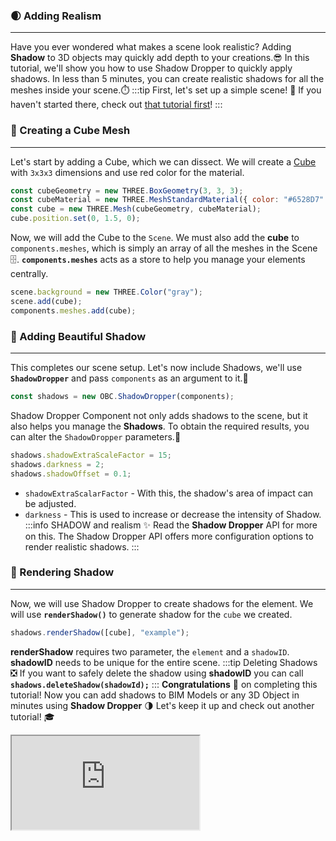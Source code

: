 ### 🌒 Adding Realism

---

Have you ever wondered what makes a scene look realistic?
Adding **Shadow** to 3D objects may quickly add depth to your creations.😎
In this tutorial, we'll show you how to use Shadow Dropper to quickly apply shadows.
In less than 5 minutes, you can create realistic shadows for all the meshes inside your scene.⏱️
:::tip First, let's set up a simple scene!
👀 If you haven't started there, check out [that tutorial first](SimpleScene.mdx)!
:::

### 🎲 Creating a Cube Mesh

---

Let's start by adding a Cube, which we can dissect.
We will create a [Cube](https://threejs.org/docs/index.html?q=box#api/en/geometries/BoxGeometry)
with `3x3x3` dimensions and use red color for the material.

```js
const cubeGeometry = new THREE.BoxGeometry(3, 3, 3);
const cubeMaterial = new THREE.MeshStandardMaterial({ color: "#6528D7" });
const cube = new THREE.Mesh(cubeGeometry, cubeMaterial);
cube.position.set(0, 1.5, 0);
```

Now, we will add the Cube to the `Scene`. We must also add the **cube** to `components.meshes`,
which is simply an array of all the meshes in the Scene 🗄️.
**`components.meshes`** acts as a store to help you manage your elements centrally.

```js
scene.background = new THREE.Color("gray");
scene.add(cube);
components.meshes.add(cube);
```

### 🌚 Adding Beautiful Shadow

---

This completes our scene setup. Let's now include Shadows,
we'll use **`ShadowDropper`** and pass `components` as an argument to it.🔗

```js
const shadows = new OBC.ShadowDropper(components);
```

Shadow Dropper Component not only adds shadows to the scene, but it also helps you manage the **Shadows**.
To obtain the required results, you can alter the `ShadowDropper` parameters.🔧

```js
shadows.shadowExtraScaleFactor = 15;
shadows.darkness = 2;
shadows.shadowOffset = 0.1;
```

- `shadowExtraScalarFactor` - With this, the shadow's area of impact can be adjusted.
- `darkness` - This is used to increase or decrease the intensity of Shadow.
  :::info SHADOW and realism ✨
  Read the **Shadow Dropper** API for more on this.
  The Shadow Dropper API offers more configuration options to render realistic shadows.
  :::

### 🎨 Rendering Shadow

---

Now, we will use Shadow Dropper to create shadows for the element.
We will use **`renderShadow()`** to generate shadow for the `cube` we created.

```js
shadows.renderShadow([cube], "example");
```

**renderShadow** requires two parameter, the `element` and a `shadowID`.
**shadowID** needs to be unique for the entire scene.
:::tip Deleting Shadows
❎ If you want to safely delete the shadow using **shadowID** you can call
**`shadows.deleteShadow(shadowId);`**
:::
**Congratulations** 🎉 on completing this tutorial!
Now you can add shadows to BIM Models or any 3D Object in minutes using
**Shadow Dropper** 🌗
Let's keep it up and check out another tutorial! 🎓

<iframe src="https://thatopen.github.io/engine_components/src/navigation/ShadowDropper/index.html"></iframe>
